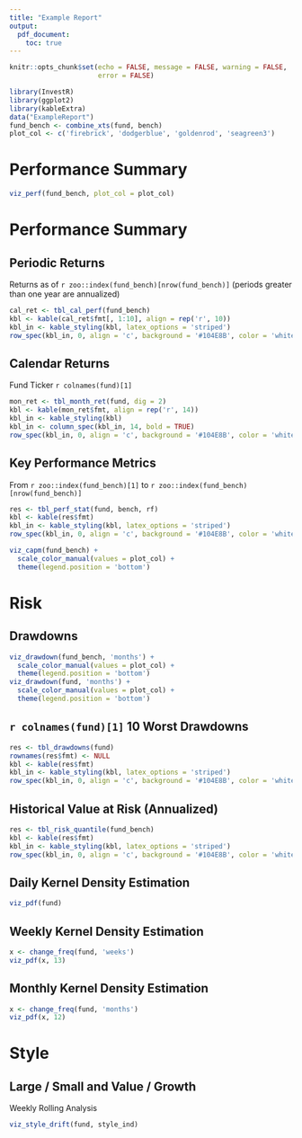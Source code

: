 ```yaml
---
title: "Example Report"
output: 
  pdf_document:
    toc: true
---
```


```r
knitr::opts_chunk$set(echo = FALSE, message = FALSE, warning = FALSE, 
                      error = FALSE)
```

```r
library(InvestR)
library(ggplot2)
library(kableExtra)
data("ExampleReport")
fund_bench <- combine_xts(fund, bench)
plot_col <- c('firebrick', 'dodgerblue', 'goldenrod', 'seagreen3')
```

\newpage

# Performance Summary

```r
viz_perf(fund_bench, plot_col = plot_col)
```

\newpage

# Performance Summary

## Periodic Returns

Returns as of `r zoo::index(fund_bench)[nrow(fund_bench)]` (periods greater 
than one year are annualized)

```r
cal_ret <- tbl_cal_perf(fund_bench)
kbl <- kable(cal_ret$fmt[, 1:10], align = rep('r', 10))
kbl_in <- kable_styling(kbl, latex_options = 'striped')
row_spec(kbl_in, 0, align = 'c', background = '#104E8B', color = 'white', bold = TRUE)
```

\vspace{15pt}

## Calendar Returns

Fund Ticker `r colnames(fund)[1]`

```r
mon_ret <- tbl_month_ret(fund, dig = 2)
kbl <- kable(mon_ret$fmt, align = rep('r', 14))
kbl_in <- kable_styling(kbl)
kbl_in <- column_spec(kbl_in, 14, bold = TRUE)
row_spec(kbl_in, 0, align = 'c', background = '#104E8B', color = 'white', bold = TRUE)
```

\newpage

## Key Performance Metrics

From `r zoo::index(fund_bench)[1]` to `r zoo::index(fund_bench)[nrow(fund_bench)]`

```r
res <- tbl_perf_stat(fund, bench, rf)
kbl <- kable(res$fmt)
kbl_in <- kable_styling(kbl, latex_options = 'striped')
row_spec(kbl_in, 0, align = 'c', background = '#104E8B', color = 'white', bold = TRUE)
```

\vspace{15pt}

```r
viz_capm(fund_bench) +
  scale_color_manual(values = plot_col) +
  theme(legend.position = 'bottom')
```

# Risk

## Drawdowns

```r
viz_drawdown(fund_bench, 'months') +
  scale_color_manual(values = plot_col) +
  theme(legend.position = 'bottom')
viz_drawdown(fund, 'months') +
  scale_color_manual(values = plot_col) +
  theme(legend.position = 'bottom')
```

\newpage

## `r colnames(fund)[1]` 10 Worst Drawdowns

```r
res <- tbl_drawdowns(fund)
rownames(res$fmt) <- NULL
kbl <- kable(res$fmt)
kbl_in <- kable_styling(kbl, latex_options = 'striped')
row_spec(kbl_in, 0, align = 'c', background = '#104E8B', color = 'white', bold = TRUE)
```

\vspace{15pt}

## Historical Value at Risk (Annualized)

```r
res <- tbl_risk_quantile(fund_bench)
kbl <- kable(res$fmt)
kbl_in <- kable_styling(kbl, latex_options = 'striped')
row_spec(kbl_in, 0, align = 'c', background = '#104E8B', color = 'white', bold = TRUE)
```

\newpage

## Daily Kernel Density Estimation    

```r
viz_pdf(fund)
```

\newpage

## Weekly Kernel Density Estimation

```r
x <- change_freq(fund, 'weeks')
viz_pdf(x, 13)
```

\newpage

## Monthly Kernel Density Estimation

```r
x <- change_freq(fund, 'months')
viz_pdf(x, 12)
```

\newpage

# Style

## Large / Small and Value / Growth

Weekly Rolling Analysis

```r
viz_style_drift(fund, style_ind)
```


